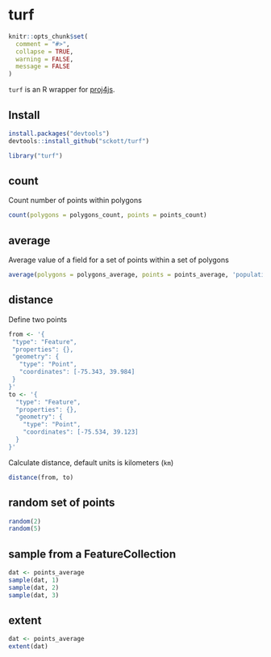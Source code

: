 turf
=======

```r
knitr::opts_chunk$set(
  comment = "#>",
  collapse = TRUE,
  warning = FALSE,
  message = FALSE
)
```

`turf` is an R wrapper for [proj4js](https://github.com/proj4js/proj4js).

## Install

```r
install.packages("devtools")
devtools::install_github("sckott/turf")
```

```r
library("turf")
```

## count

Count number of points within polygons

```r
count(polygons = polygons_count, points = points_count)
```


## average

Average value of a field for a set of points within a set of polygons

```r
average(polygons = polygons_average, points = points_average, 'population')
```

## distance

Define two points

```r
from <- '{
 "type": "Feature",
 "properties": {},
 "geometry": {
   "type": "Point",
   "coordinates": [-75.343, 39.984]
 }
}'
to <- '{
  "type": "Feature",
  "properties": {},
  "geometry": {
    "type": "Point",
    "coordinates": [-75.534, 39.123]
  }
}'
```

Calculate distance, default units is kilometers (`km`)

```r
distance(from, to)
```

## random set of points

```r
random(2)
random(5)
```

## sample from a FeatureCollection

```r
dat <- points_average
sample(dat, 1)
sample(dat, 2)
sample(dat, 3)
```

## extent

```r
dat <- points_average
extent(dat)
```
